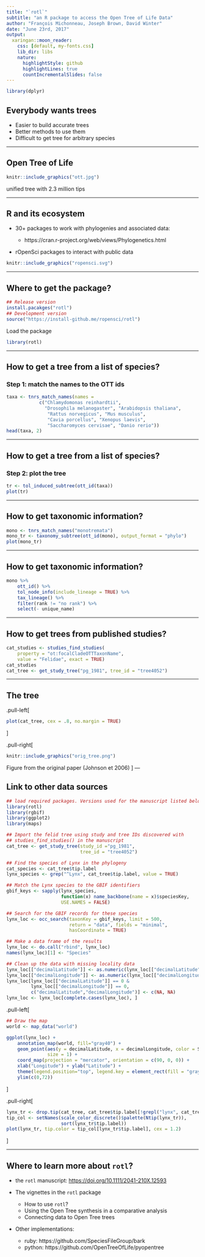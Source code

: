 ```yaml
---
title: "`rotl`"
subtitle: "an R package to access the Open Tree of Life Data"
author: "François Michonneau, Joseph Brown, David Winter"
date: "June 23rd, 2017"
output:
  xaringan::moon_reader:
    css: [default, my-fonts.css]
    lib_dir: libs
    nature:
      highlightStyle: github
      highlightLines: true
      countIncrementalSlides: false
---
```


```r
library(dplyr)
```

## Everybody wants trees

* Easier to build accurate trees
* Better methods to use them
* Difficult to get tree for arbitrary species

---

## Open Tree of Life

```r
knitr::include_graphics("ott.jpg")
```

unified tree with 2.3 million tips

---

## R and its ecosystem

* 30+ packages to work with phylogenies and associated data:

  - https://cran.r-project.org/web/views/Phylogenetics.html

* rOpenSci packages to interact with public data

```r
knitr::include_graphics("ropensci.svg")
```

---

## Where to get the package?

```r
## Release version
install.pacakges("rotl")
## Development version
source("https://install-github.me/ropensci/rotl")
```

Load the package

```r
library(rotl)
```

---

## How to get a tree from a list of species?

### Step 1: match the names to the OTT ids

```r
taxa <- tnrs_match_names(names =
            c("Chlamydomonas reinhardtii",
              "Drosophila melanogaster", "Arabidopsis thaliana",
               "Rattus norvegicus", "Mus musculus",
               "Cavia porcellus", "Xenopus laevis",
               "Saccharomyces cervisae", "Danio rerio"))
head(taxa, 2)
```

---

## How to get a tree from a list of species?

### Step 2: plot the tree


```r
tr <- tol_induced_subtree(ott_id(taxa))
plot(tr)
```

---

## How to get taxonomic information?

```r
mono <- tnrs_match_names("monotremata")
mono_tr <- taxonomy_subtree(ott_id(mono), output_format = "phylo")
plot(mono_tr)
```

---

## How to get taxonomic information?

```r
mono %>%
    ott_id() %>%
    tol_node_info(include_lineage = TRUE) %>%
    tax_lineage() %>%
    filter(rank != "no rank") %>%
    select(- unique_name)
```

---

## How to get trees from published studies?

```r
cat_studies <- studies_find_studies(
    property = "ot:focalCladeOTTTaxonName",
    value = "Felidae", exact = TRUE)
cat_studies
cat_tree <- get_study_tree("pg_1981", tree_id = "tree4052")
```

---

## The tree

.pull-left[
```r
plot(cat_tree, cex = .8, no.margin = TRUE)
```
]

.pull-right[
```r
knitr::include_graphics("orig_tree.png")
```
Figure from the original paper (Johnson et 2006)
]
---

## Link to other data sources

```r
## load required packages. Versions used for the manuscript listed below.
library(rotl)
library(rgbif)
library(ggplot2)
library(maps)

## Import the felid tree using study and tree IDs discovered with
## studies_find_studies() in the manuscript
cat_tree <- get_study_tree(study_id ="pg_1981",
                           tree_id = "tree4052")

## Find the species of Lynx in the phylogeny
cat_species <- cat_tree$tip.label
lynx_species <- grep("^Lynx", cat_tree$tip.label, value = TRUE)

## Match the Lynx species to the GBIF identifiers
gbif_keys <- sapply(lynx_species,
                    function(x) name_backbone(name = x)$speciesKey,
                    USE.NAMES = FALSE)

## Search for the GBIF records for these species
lynx_loc <- occ_search(taxonKey = gbif_keys, limit = 500,
                       return = "data", fields = "minimal",
                       hasCoordinate = TRUE)

## Make a data frame of the results
lynx_loc <- do.call("rbind", lynx_loc)
names(lynx_loc)[1] <- "Species"

## Clean up the data with missing locality data
lynx_loc[["decimalLatitude"]] <- as.numeric(lynx_loc[["decimalLatitude"]])
lynx_loc[["decimalLongitude"]] <- as.numeric(lynx_loc[["decimalLongitude"]])
lynx_loc[lynx_loc[["decimalLatitude"]] == 0 &
         lynx_loc[["decimalLongitude"]] == 0,
         c("decimalLatitude","decimalLongitude")] <- c(NA, NA)
lynx_loc <- lynx_loc[complete.cases(lynx_loc), ]
```

.pull-left[
```r
## Draw the map
world <- map_data("world")

ggplot(lynx_loc) +
    annotation_map(world, fill="gray40") +
    geom_point(aes(y = decimalLatitude, x = decimalLongitude, color = Species),
               size = 1) +
    coord_map(projection = "mercator", orientation = c(90, 0, 0)) +
    xlab("Longitude") + ylab("Latitude") +
    theme(legend.position="top", legend.key = element_rect(fill = "gray40")) +
    ylim(c(0,72))
```
]


.pull-right[
```r
lynx_tr <- drop.tip(cat_tree, cat_tree$tip.label[!grepl("lynx", cat_tree$tip.label,  ignore.case = TRUE)])
tip_col <- setNames(scale_color_discrete()$palette(Ntip(lynx_tr)),
                    sort(lynx_tr$tip.label))
plot(lynx_tr, tip.color = tip_col[lynx_tr$tip.label], cex = 1.2)
```
]

---

## Where to learn more about `rotl`?

* the `rotl` manuscript: <https://doi.org/10.1111/2041-210X.12593>
* The vignettes in the `rotl` package
  - How to use `rotl`?
  - Using the Open Tree synthesis in a comparative analysis
  - Connecting data to Open Tree trees

* Other implementations:

  - ruby: https://github.com/SpeciesFileGroup/bark
  - python: https://github.com/OpenTreeOfLife/pyopentree
